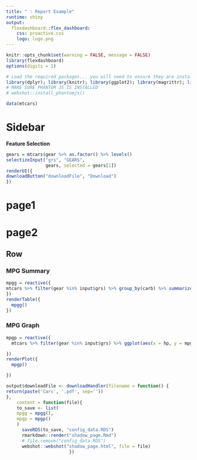 ```yaml
---
title: " : Report Example"
runtime: shiny
output:
  flexdashboard::flex_dashboard:
    css: proactive.css
    logo: logo.png
---
```


```r
knitr::opts_chunk$set(warning = FALSE, message = FALSE)
library(flexdashboard)
options(digits = 1)
```

```r
# Load the required packages... you will need to ensure they are installed first.
library(dplyr); library(knitr); library(ggplot2); library(magrittr); library(shiny); library(data.table); library(DT); library(webshot)
# MAKE SURE PHANTOM JS IS INSTALLED
# webshot::install_phantomjs()
```


```r
data(mtcars)
```

Sidebar {.sidebar data-width=270}
=======================================================================

**Feature Selection**
```r
gears = mtcars$gear %>% as.factor() %>% levels()
selectizeInput("grs", "GEARS",
               gears, selected = gears[1])
renderUI({
downloadButton("downloadFile", "Download")
})
```

page1
=======================================================================

page2
=======================================================================

Row {.tabset .tabset-fade}
-----------------------------------------------------------------------

### MPG Summary
```r
mpgg = reactive({
mtcars %>% filter(gear %in% input$grs) %>% group_by(carb) %>% summarize(count = n(), `Avg HP` = mean(hp), `Avg mpg` = mean(mpg))
})
renderTable({
  mpgg()
})
```

### MPG Graph

```r
mpgp = reactive({
  mtcars %>% filter(gear %in% input$grs) %>% ggplot(aes(x = hp, y = mpg)) + geom_point() + geom_smooth()

})
renderPlot({
  mpgp()

})
```

```r
output$downloadFile <- downloadHandler(filename = function() {
return(paste('Cars', '.pdf', sep=''))
},
    content = function(file){
    to_save <- list(
    mpgg = mpgg(),
    mpgp = mpgp()
    )
      saveRDS(to_save, "config_data.RDS")
      rmarkdown::render("shadow_page.Rmd")
      # file.remove("config_data.RDS")
      webshot::webshot("shadow_page.html", file = file)
                        })
```